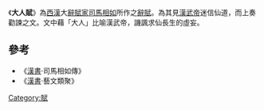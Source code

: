 《'''大人賦'''》為[[西漢|西漢]]大[[辭賦家|辭賦家]][[司馬相如|司馬相如]]所作之[[辭賦|辭賦]]。為其見[[漢武帝|漢武帝]]迷信仙道，而上奏勸諫之文。文中藉「大人」比喻漢武帝，譏諷求仙長生的虛妄。

==參考==
{{wikisource|大人赋}}
*《[[漢書|漢書]]·司馬相如傳》
*《[[漢書|漢書]]·藝文類聚》
{{Chinese literature-stub}}
[[Category:賦|Category:賦]]